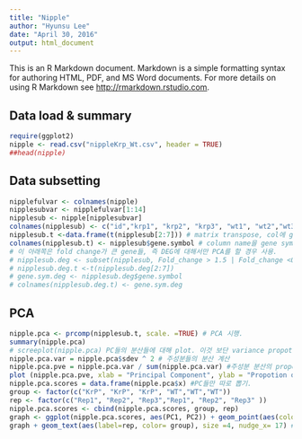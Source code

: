 ```yaml
---
title: "Nipple"
author: "Hyunsu Lee"
date: "April 30, 2016"
output: html_document
---
```


This is an R Markdown document. Markdown is a simple formatting syntax for authoring HTML, PDF, and MS Word documents. For more details on using R Markdown see <http://rmarkdown.rstudio.com>.

## Data load & summary
```r
require(ggplot2)
nipple <- read.csv("nippleKrp_Wt.csv", header = TRUE)
##head(nipple)

```

## Data subsetting
```r

nipplefulvar <- colnames(nipple)
nipplesubvar <- nipplefulvar[1:14]
nipplesub <- nipple[nipplesubvar]
colnames(nipplesub) <- c("id","krp1", "krp2", "krp3", "wt1", "wt2","wt3","der_avr","wt_avr", "krp_avr","Fold_change", "gene.acc","gene.symbol","gene.desc")
nipplesub.t <-data.frame(t(nipplesub[2:7])) # matrix transpose, col에 gene, raw에 실험이 가도록
colnames(nipplesub.t) <- nipplesub$gene.symbol # column name을 gene symbol로 바꿈.
# 이 아래쪽은 fold change가 큰 gene들, 즉 DEG에 대해서만 PCA를 할 경우 사용.
# nipplesub.deg <- subset(nipplesub, Fold_change > 1.5 | Fold_change <0.67)
# nipplesub.deg.t <-t(nipplesub.deg[2:7])
# gene.sym.deg <- nipplesub.deg$gene.symbol
# colnames(nipplesub.deg.t) <- gene.sym.deg
```

## PCA
```r
nipple.pca <- prcomp(nipplesub.t, scale. =TRUE) # PCA 시행.
summary(nipple.pca)
# screeplot(nipple.pca) PC들의 분산들에 대해 plot. 이것 보단 variance propotion이 나은듯.
nipple.pca.var = nipple.pca$sdev ^ 2 # 주성분들의 분산 계산
nipple.pca.pve = nipple.pca.var / sum(nipple.pca.var) #주성분 분산의 propotion 계산
plot (nipple.pca.pve, xlab = "Principal Component", ylab = "Propotion of Variance Explained", ylim = c(0,0.4), type = "b")
nipple.pca.scores = data.frame(nipple.pca$x) #PC들만 따로 뽑기.
group <- factor(c("KrP", "KrP", "KrP", "WT","WT","WT"))
rep <- factor(c("Rep1", "Rep2", "Rep3","Rep1", "Rep2", "Rep3" ))
nipple.pca.scores <- cbind(nipple.pca.scores, group, rep)
graph <- ggplot(nipple.pca.scores, aes(PC1, PC2)) + geom_point(aes(color = group), size = I(3)) #point 로 그림 그리기
graph + geom_text(aes(label=rep, color= group), size =4, nudge_x= 17) #text추가

```


